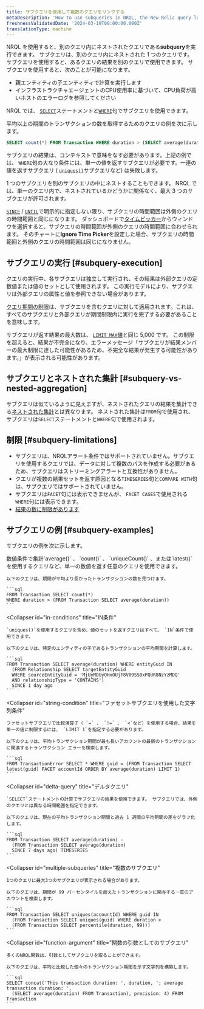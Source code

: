 ```yaml
---
title: サブクエリを使用して複数のクエリをリンクする
metaDescription: 'How to use subqueries in NRQL, the New Relic query language.'
freshnessValidatedDate: '2024-03-19T00:00:00.000Z'
translationType: machine
---
```


NRQL を使用すると、別のクエリ内にネストされたクエリである<DoNotTranslate>**subquery**</DoNotTranslate>を実行できます。 サブクエリは、別のクエリ内にネストされた 1 つのクエリです。サブクエリを使用すると、あるクエリの結果を別のクエリで使用できます。 サブクエリを使用すると、次のことが可能になります。

* 親エンティティの子エンティティで計算を実行します
* インフラストラクチャエージェントのCPU使用率に基づいて、CPU負荷が高いホストのエラーログを参照してください

NRQL では、 [`SELECT`](/docs/query-your-data/nrql-new-relic-query-language/get-started/nrql-syntax-clauses-functions/#state-select)ステートメントと[`WHERE`](/docs/query-your-data/nrql-new-relic-query-language/get-started/nrql-syntax-clauses-functions/#sel-where)句でサブクエリを使用できます。

平均以上の期間のトランザクションの数を取得するためのクエリの例を次に示します。

```sql
SELECT count(*) FROM Transaction WHERE duration > (SELECT average(duration) FROM Transaction)
```

サブクエリの結果は、コンテキストで意味をなす必要があります。上記の例では、 `WHERE`句の大なり条件には、単一の値を返すサブクエリが必要です。一連の値を返すサブクエリ ( [`uniques()`](/docs/query-your-data/nrql-new-relic-query-language/get-started/nrql-syntax-clauses-functions/#func-uniques)サブクエリなど) は失敗します。

1 つのサブクエリを別のサブクエリの中にネストすることもできます。 NRQL では、単一のクエリ内で、ネストされているかどうかに関係なく、最大 3 つのサブクエリが許可されます。

[`SINCE`](/docs/query-your-data/nrql-new-relic-query-language/get-started/nrql-syntax-clauses-functions/#sel-since) / [`UNTIL`](/docs/query-your-data/nrql-new-relic-query-language/get-started/nrql-syntax-clauses-functions/#sel-until)で明示的に指定しない限り、サブクエリの時間範囲は外側のクエリの時間範囲と同じになります。 ダッシュボードで[タイムピッカー](/docs/query-your-data/explore-query-data/dashboards/manage-your-dashboard/#dash-time-picker)からウィンドウを選択すると、サブクエリの時間範囲が外側のクエリの時間範囲に合わせられます。 そのチャートに<DoNotTranslate>**Ignore Time Picker**</DoNotTranslate>を設定した場合、サブクエリの時間範囲と外側のクエリの時間範囲は同じになりません。

## サブクエリの実行 [#subquery-execution]

クエリの実行中、各サブクエリは独立して実行され、その結果は外部クエリの定数値または値のセットとして使用されます。 この実行モデルにより、サブクエリは外部クエリの属性と値を参照できない場合があります。

[クエリ期間の制限](/docs/query-your-data/nrql-new-relic-query-language/get-started/rate-limits-nrql-queries/#query-duration)は、サブクエリを含むクエリに対して適用されます。これは、すべてのサブクエリと外部クエリが期間制限内に実行を完了する必要があることを意味します。

サブクエリが返す結果の最大数は、 [`LIMIT MAX`値](/docs/query-your-data/nrql-new-relic-query-language/get-started/nrql-syntax-clauses-functions/#sel-limit)と同じ 5,000 です。 この制限を超えると、結果が不完全になり、エラーメッセージ「サブクエリが結果メンバーの最大制限に達した可能性があるため、不完全な結果が発生する可能性があります。」が表示される可能性があります。

## サブクエリとネストされた集計 [#subquery-vs-nested-aggregation]

サブクエリは似ているように見えますが、ネストされたクエリの結果を集計できる[ネストされた集計](/docs/query-your-data/nrql-new-relic-query-language/nrql-query-tutorials/nested-aggregation-make-ordered-computations-single-query)とは異なります。 ネストされた集計は`FROM`句で使用され、サブクエリは`SELECT`ステートメントと`WHERE`句で使用されます。

## 制限 [#subquery-limitations]

* サブクエリは、NRQLアラート条件ではサポートされていません。サブクエリを使用するクエリでは、データに対して複数のパスを作成する必要があるため、サブクエリはストリーミングアラートと互換性がありません。
* クエリが複数の結果セットを返す原因となる`TIMESERIES`句と`COMPARE WITH`句は、サブクエリではサポートされていません。
* サブクエリは`FACET`句には表示できませんが、 `FACET CASES`で使用される`WHERE`句には表示できます。
* [結果の数に制限があります](#subquery-execution)

## サブクエリの例 [#subquery-examples]

サブクエリの例を次に示します。

<CollapserGroup>
  <Collapser
    id="numeric-conditions"
    title="数値条件"
  >
    数値条件で集計`average()` 、 `count()` 、 `uniqueCount()` 、または`latest()`を使用するクエリなど、単一の数値を返す任意のクエリを使用できます。

    以下のクエリは、期間が平均より長かったトランザクションの数を見つけます。

    ```sql
    FROM Transaction SELECT count(*)
    WHERE duration > (FROM Transaction SELECT average(duration))
    ```
  </Collapser>

  <Collapser
    id="in-conditions"
    title="IN条件"
  >
    `uniques()`を使用するクエリを含め、値のセットを返すクエリはすべて、 `IN`条件で使用できます。

    以下のクエリは、特定のエンティティの子であるトランザクションの平均期間を計算します。

    ```sql
    FROM Transaction SELECT average(duration) WHERE entityGuid IN
      (FROM Relationship SELECT targetEntityGuid
      WHERE sourceEntityGuid = 'MjUyMDUyOHxOUjF8V09SS0xPQUR8NzYzMDQ'
      AND relationshipType = 'CONTAINS')
      SINCE 1 day ago
    ```
  </Collapser>

  <Collapser
    id="string-condition"
    title="ファセットサブクエリを使用した文字列条件"
  >
    ファセットサブクエリで比較演算子（ `=` 、 `!=` 、 `<`など）を使用する場合、結果を単一の値に制限するには、 `LIMIT 1`を指定する必要があります。

    以下のクエリは、平均トランザクション期間が最も長いアカウントの最新のトランザクションに関連するトランザクション エラーを検索します。

    ```sql
    FROM TransactionError SELECT * WHERE guid = (FROM Transaction SELECT latest(guid) FACET accountId ORDER BY average(duration) LIMIT 1)
    ```
  </Collapser>

  <Collapser
    id="delta-query"
    title="デルタクエリ"
  >
    `SELECT`ステートメントの計算でサブクエリの結果を使用できます。 サブクエリでは、外側のクエリとは異なる時間範囲を指定できます。

    以下のクエリは、現在の平均トランザクション期間と過去 1 週間の平均期間の差をグラフ化します。

    ```sql
    FROM Transaction SELECT average(duration) -
      (FROM Transaction SELECT average(duration)
      SINCE 7 days ago) TIMESERIES
    ```
  </Collapser>

  <Collapser
    id="multiple-subqueries"
    title="複数のサブクエリ"
  >
    1つのクエリに最大3つのサブクエリが表示される場合があります。

    以下のクエリは、期間が 99 パーセンタイルを超えたトランザクションに関与する一意のアカウントを検索します。

    ```sql
    FROM Transaction SELECT uniques(accountId) WHERE guid IN
      (FROM Transaction SELECT uniques(guid) WHERE duration >
      (FROM Transaction SELECT percentile(duration, 99)))
    ```
  </Collapser>

  <Collapser
    id="function-argument"
    title="関数の引数としてのサブクエリ"
  >
    多くのNRQL関数は、引数としてサブクエリを取ることができます。

    以下のクエリは、平均と比較した個々のトランザクション期間を示す文字列を構築します。

    ```sql
    SELECT concat('This transaction duration: ', duration, '; average transaction duration: ',
      (SELECT average(duration) FROM Transaction), precision: 4) FROM Transaction
    ```
  </Collapser>
</CollapserGroup>